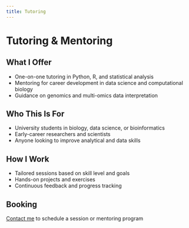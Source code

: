 ```yaml
---
title: Tutoring
---
```


# Tutoring & Mentoring

<div class="service-card">
## What I Offer
- One-on-one tutoring in Python, R, and statistical analysis
- Mentoring for career development in data science and computational biology
- Guidance on genomics and multi-omics data interpretation
</div>

<div class="service-card">
## Who This Is For
- University students in biology, data science, or bioinformatics
- Early-career researchers and scientists
- Anyone looking to improve analytical and data skills
</div>

<div class="service-card">
## How I Work
- Tailored sessions based on skill level and goals
- Hands-on projects and exercises
- Continuous feedback and progress tracking
</div>

<div class="service-card">
## Booking
[Contact me](contact.qmd) to schedule a session or mentoring program
</div>

